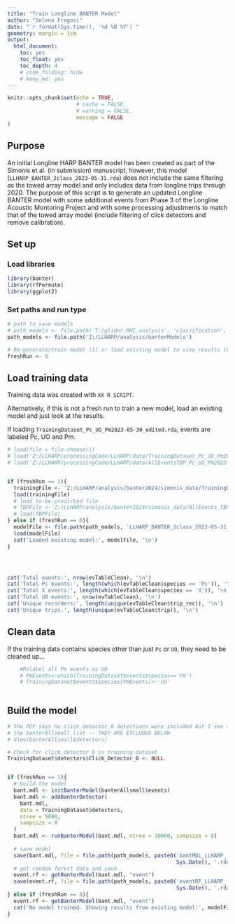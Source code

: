 ```yaml
---
title: "Train Longline BANTER Model"
author: "Selene Fregosi"
date: "`r format(Sys.time(), '%d %B %Y')`"
geometry: margin = 1cm
output:
  html_document:
    toc: yes
    toc_float: yes
    toc_depth: 4
    # code_folding: hide
    # keep_md: yes
---
```


```r
knitr::opts_chunk$set(echo = TRUE, 
                      # cache = FALSE, 
                      # warning = FALSE, 
                      message = FALSE
)
```

## Purpose

An initial Longline HARP BANTER model has been created as part of the Simonis et al. (in submission) manuscript, however, this model  (`LLHARP_BANTER_2class_2023-05-31.rda`) does not include the same filtering as the towed array model and only includes data from longline trips through 2020. The purpose of this script is to generate an updated Longline BANTER model with some additional events from Phase 3 of the Longline Acoustic Montoring Project and with some processing adjustments to match that of the towed array model (include filtering of click detectors and remove calibration).

## Set up

### Load libraries
```r
library(banter)
library(rfPermute)
library(ggplot2)
```

### Set paths and run type
```r
# path to save models
# path_models <- file.path('T:/glider_MHI_analysis', 'classification', 'models')
path_models <- file.path('Z:/LLHARP/analysis/banterModels')

# Re-generate/train model (1) or load existing model to view results (0)
freshRun <- 0
```

## Load training data

Training data was created with `XX R SCRIPT`. 

Alternatively, if this is not a fresh run to train a new model, load an existing model and just look at the results. 

If loading `TrainingDataset_Pc_UO_Pm2023-05-30_edited.rda`, events are labeled Pc, UO and Pm.

```r
# load(file = file.choose())
# load('Z:/LLHARP/processingCode/LLHARP/data/TrainingDataset_Pc_UO_Pm2023-05-30_edited.rda')
# load('Z:/LLHARP/processingCode/LLHARP/data/AllEventsTBP_Pc_UO_Pm2023-05-30_edited.rda')


if (freshRun == 1){
  trainingFile <- 'Z:/LLHARP/analysis/banter2024/simonis_data/TrainingDataset_Pc_UO_Pm2023-05-30_edited.rda'
  load(trainingFile)
  # load to-be-predicted file
  # TBPFile <-'Z:/LLHARP/analysis/banter2024/simonis_data/AllEvents_TBP_Pc_UO_Pm2023-05-30.rda'
  # load(TBPFile)
} else if (freshRun == 0){
  modelFile <- file.path(path_models, 'LLHARP_BANTER_2class_2023-05-31.rda')
  load(modelFile)
  cat('Loaded existing model:', modelFile, '\n')
}




cat('Total events:', nrow(evTableClean), '\n')
cat('Total Pc events:', length(which(evTableClean$species == 'Pc')), '\n')
cat('Total X events:', length(which(evTableClean$species == 'X')), '\n')
cat('Total UO events:', nrow(evTableClean), '\n')
cat('Unique recorders:', length(unique(evTableClean$trip_rec)), '\n')
cat('Unique trips:', length(unique(evTableClean$trip)), '\n')


```

## Clean data

If the training data contains species other than just `Pc` or `UO`, they need to be cleaned up...

```r
    #Relabel all Pm events as UO
    # PmEvents<-which(TrainingDataset$events$species=='Pm')
    # TrainingDataset$events$species[PmEvents]<-'UO'
    
```

## Build the model
```r
# the PDF says no click_detector_0 detections were included but I see them in 
# the banterAllsmall list -- THEY ARE EXCLUDED BELOW
# View(banterAllsmall$detectors)

# Check for click_detector_0 in training dataset
TrainingDataset$detectors$Click_Detector_0 <- NULL


if (freshRun == 1){
  # build the model
  bant.mdl <- initBanterModel(banterAllsmall$events)
  bant.mdl <- addBanterDetector(
    bant.mdl,
    data = TrainingDataset$detectors, 
    ntree = 5000,
    sampsize = 8
  )
  bant.mdl <- runBanterModel(bant.mdl, ntree = 10000, sampsize = 8)
  
  # save model
  save(bant.mdl, file = file.path(path_models, paste0('bantMDL_LLHARP_',
                                                      Sys.Date(), '.rda')))
  # get random forest data and save
  event.rf <- getBanterModel(bant.mdl, "event")
  save(event.rf, file = file.path(path_models, paste0('eventRF_LLHARP_',
                                                      Sys.Date(), '.rdata')))
} else if (freshRun == 0){
  event.rf <- getBanterModel(bant.mdl, "event")
  cat('No model trained. Showing results from existing model:', modelFile, '\n')
}

```



